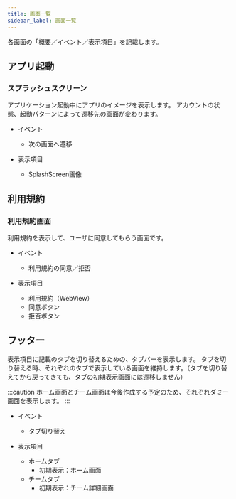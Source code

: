 ```yaml
---
title: 画面一覧
sidebar_label: 画面一覧
---
```


各画面の「概要／イベント／表示項目」を記載します。

## アプリ起動

### スプラッシュスクリーン

アプリケーション起動中にアプリのイメージを表示します。
アカウントの状態、起動パターンによって遷移先の画面が変わります。

- イベント
   - 次の画面へ遷移

- 表示項目
   - SplashScreen画像

## 利用規約

### 利用規約画面

利用規約を表示して、ユーザに同意してもらう画面です。

- イベント
  - 利用規約の同意／拒否

- 表示項目
  - 利用規約（WebView）
  - 同意ボタン
  - 拒否ボタン

## フッター

表示項目に記載のタブを切り替えるための、タブバーを表示します。
タブを切り替える時、それぞれのタブで表示している画面を維持します。（タブを切り替えてから戻ってきても、タブの初期表示画面には遷移しません）

<!-- TODO: ホーム画面とチーム画面の作成ができたタイミングで削除する -->
:::caution
ホーム画面とチーム画面は今後作成する予定のため、それぞれダミー画面を表示します。
:::

- イベント
  - タブ切り替え

- 表示項目
  - ホームタブ
    - 初期表示：ホーム画面
  - チームタブ
    - 初期表示：チーム詳細画面
